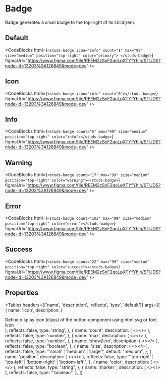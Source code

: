 # Badge

<HeaderComponent
  htmlTag="studs-badge"
  jsxTag="StudsBadge"
  version="Since 2.0"
  status="Unstable"
  urlGithub="display/badge.ts"
  urlStrbook="studs-display-badge--docs"
/>

Badge generates a small badge to the top-right of its child(ren).

## Default

<ResizerFeatures>
  <studs-badge
    icon="info"
    count="1"
    max="99"
    size="medium"
    position="top-right"
    color="primary"
  ></studs-badge>
</ResizerFeatures>

<CodeBlocks
  html={`
<studs-badge
  icon="info"
  count="1"
  max="99"
  size="medium"
  position="top-right"
  color="primary">
</studs-badge>
  `}
  figmaUrl="https://www.figma.com/file/REEM2zSoF2qoLpXTYfYhih/STUDS?node-id=13203%3A126849&mode=dev"
/>

## Icon

<ResizerFeatures>
  <studs-badge icon="info" count="0"></studs-badge>
</ResizerFeatures>

<CodeBlocks
  html={`
<studs-badge icon="info" count="0"></studs-badge>
  `}
  figmaUrl="https://www.figma.com/file/REEM2zSoF2qoLpXTYfYhih/STUDS?node-id=13203%3A126849&mode=dev"
/>

## Info

<ResizerFeatures>
  <studs-badge
    count="5"
    max="99"
    size="medium"
    position="top-right"
    color="info"
  ></studs-badge>
</ResizerFeatures>

<CodeBlocks
  html={`
<studs-badge count="5" max="99" size="medium" position="top-right" color="info"></studs-badge>
  `}
  figmaUrl="https://www.figma.com/file/REEM2zSoF2qoLpXTYfYhih/STUDS?node-id=13203%3A126849&mode=dev"
/>

## Warning

<ResizerFeatures>
  <studs-badge
    count="17"
    max="99"
    size="medium"
    position="top-right"
    color="warning"
  ></studs-badge>
</ResizerFeatures>

<CodeBlocks
  html={`
<studs-badge count="17" max="99" size="medium" position="top-right" color="warning"></studs-badge>
  `}
  figmaUrl="https://www.figma.com/file/REEM2zSoF2qoLpXTYfYhih/STUDS?node-id=13203%3A126849&mode=dev"
/>

## Error

<ResizerFeatures>
  <studs-badge
    count="102"
    max="99"
    size="medium"
    position="top-right"
    color="error"
  ></studs-badge>
</ResizerFeatures>

<CodeBlocks
  html={`
<studs-badge count="102" max="99" size="medium" position="top-right" color="error"></studs-badge>
  `}
  figmaUrl="https://www.figma.com/file/REEM2zSoF2qoLpXTYfYhih/STUDS?node-id=13203%3A126849&mode=dev"
/>

## Success

<ResizerFeatures>
  <studs-badge
    count="22"
    max="99"
    size="medium"
    position="top-right"
    color="success"
  ></studs-badge>
</ResizerFeatures>

<CodeBlocks
  html={`
<studs-badge count="22" max="99" size="medium" position="top-right" color="success"></studs-badge>
  `}
  figmaUrl="https://www.figma.com/file/REEM2zSoF2qoLpXTYfYhih/STUDS?node-id=13203%3A126849&mode=dev"
/>

## Properties

<Tables
  headers={['name', 'description', 'reflects', 'type', 'default']}
  args={[
    {
      name: 'icon',
      description: (
        <div>
          Define display icon (class) of the button component using html svg or font icon
        </div>
      ),
      reflects: false,
      type: 'string',
    },
    {
      name: 'count',
      description: (
        <></>
      ),
      reflects: false,
      type: 'number',
    },
    {
      name: 'max',
      description: (
        <></>
      ),
      reflects: false,
      type: 'number',
    },
    {
      name: 'showZero',
      description: (
        <></>
      ),
      reflects: false,
      type: "boolean",
    },
    {
      name: 'size',
      description: (
        <></>
      ),
      reflects: false,
      type: "'small' | 'medium' | 'large'",
      default: "medium",
    },
    {
      name: 'position',
      description: (
        <></>
      ),
      reflects: false,
      type: "'top-right' | 'top-left' | 'bottom-right' | 'bottom-left'",
    },
    {
      name: 'color',
      description: (
        <></>
      ),
      reflects: false,
      type: "string",
    },
    {
      name: 'marker	',
      description: (
        <></>
      ),
      reflects: false,
      type: "'boolean",
    },
  ]}
></Tables>
